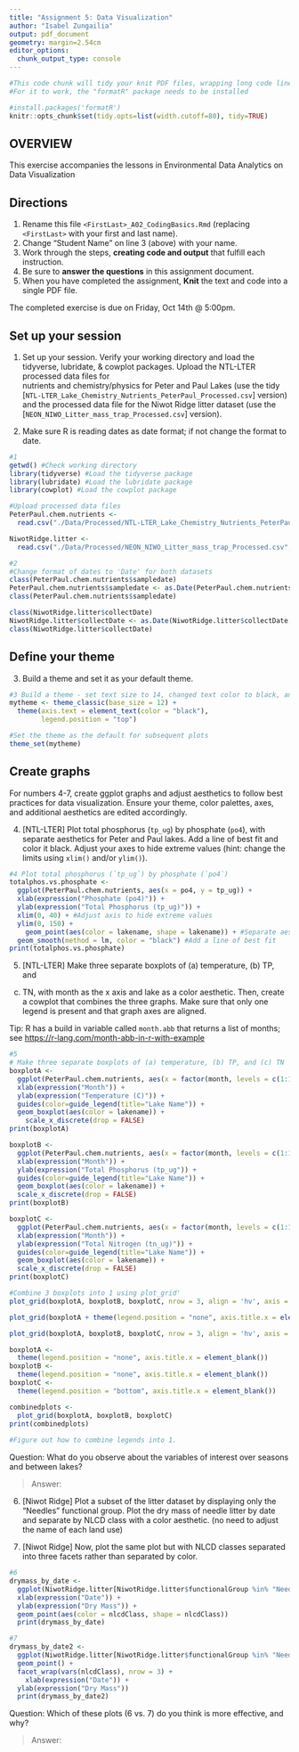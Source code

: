 ```yaml
---
title: "Assignment 5: Data Visualization"
author: "Isabel Zungailia"
output: pdf_document
geometry: margin=2.54cm
editor_options: 
  chunk_output_type: console
---
```


```r
#This code chunk will tidy your knit PDF files, wrapping long code lines
#For it to work, the "formatR" package needs to be installed

#install.packages('formatR')
knitr::opts_chunk$set(tidy.opts=list(width.cutoff=80), tidy=TRUE)
```

## OVERVIEW

This exercise accompanies the lessons in Environmental Data Analytics on Data Visualization 

## Directions
1. Rename this file `<FirstLast>_A02_CodingBasics.Rmd` (replacing `<FirstLast>` with your first and last name).
2. Change "Student Name" on line 3 (above) with your name.
3. Work through the steps, **creating code and output** that fulfill each instruction.
4. Be sure to **answer the questions** in this assignment document.
5. When you have completed the assignment, **Knit** the text and code into a single PDF file.

The completed exercise is due on Friday, Oct 14th @ 5:00pm.



## Set up your session 
1. Set up your session. Verify your working directory and load the tidyverse, 
lubridate, & cowplot packages. Upload the NTL-LTER processed data files for  
nutrients and chemistry/physics for Peter and Paul Lakes (use the tidy 
[`NTL-LTER_Lake_Chemistry_Nutrients_PeterPaul_Processed.csv`] version) and 
the processed data file for the Niwot Ridge litter dataset (use the
[`NEON_NIWO_Litter_mass_trap_Processed.csv`] version). 

2. Make sure R is reading dates as date format; if not change the format to date.

```r
#1 
getwd() #Check working directory
library(tidyverse) #Load the tidyverse package
library(lubridate) #Load the lubridate package
library(cowplot) #Load the cowplot package

#Upload processed data files
PeterPaul.chem.nutrients <- 
  read.csv("./Data/Processed/NTL-LTER_Lake_Chemistry_Nutrients_PeterPaul_Processed.csv", stringsAsFactors = TRUE)

NiwotRidge.litter <-
  read.csv("./Data/Processed/NEON_NIWO_Litter_mass_trap_Processed.csv", stringsAsFactors = TRUE)

#2 
#Change format of dates to 'Date' for both datasets
class(PeterPaul.chem.nutrients$sampledate)
PeterPaul.chem.nutrients$sampledate <- as.Date(PeterPaul.chem.nutrients$sampledate, format = "%Y-%m-%d")
class(PeterPaul.chem.nutrients$sampledate)

class(NiwotRidge.litter$collectDate)
NiwotRidge.litter$collectDate <- as.Date(NiwotRidge.litter$collectDate, format = "%Y-%m-%d")
class(NiwotRidge.litter$collectDate)

```
## Define your theme
3. Build a theme and set it as your default theme.

```r
#3 Build a theme - set text size to 14, changed text color to black, and set the legend position to be at the top of the plot
mytheme <- theme_classic(base_size = 12) + 
  theme(axis.text = element_text(color = "black"), 
        legend.position = "top")

#Set the theme as the default for subsequent plots
theme_set(mytheme)
```

## Create graphs
For numbers 4-7, create ggplot graphs and adjust aesthetics to follow best 
practices for data visualization. Ensure your theme, color palettes, axes, 
and additional aesthetics are edited accordingly.

4. [NTL-LTER] Plot total phosphorus (`tp_ug`) by phosphate (`po4`), with 
separate aesthetics for Peter and Paul lakes. Add a line of best fit and 
color it black. Adjust your axes to hide extreme values (hint: change the 
limits using `xlim()` and/or `ylim()`).

```r
#4 Plot total phosphorus (`tp_ug`) by phosphate (`po4`)
totalphos.vs.phosphate <-
  ggplot(PeterPaul.chem.nutrients, aes(x = po4, y = tp_ug)) + 
  xlab(expression("Phosphate (po4)")) +
  ylab(expression("Total Phosphorus (tp_ug)")) +
  xlim(0, 40) + #Adjust axis to hide extreme values
  ylim(0, 150) +
    geom_point(aes(color = lakename, shape = lakename)) + #Separate aesthetics for Peter and Paul lakes
  geom_smooth(method = lm, color = "black") #Add a line of best fit
print(totalphos.vs.phosphate)
```


5. [NTL-LTER] Make three separate boxplots of (a) temperature, (b) TP, and 
(c) TN, with month as the x axis and lake as a color aesthetic. Then, create 
a cowplot that combines the three graphs. Make sure that only one legend is 
present and that graph axes are aligned. 

Tip: R has a build in variable called `month.abb` that returns a list of months;
see <https://r-lang.com/month-abb-in-r-with-example>

```r
#5
# Make three separate boxplots of (a) temperature, (b) TP, and (c) TN
boxplotA <-
  ggplot(PeterPaul.chem.nutrients, aes(x = factor(month, levels = c(1:12)), y = temperature_C)) +
  xlab(expression("Month")) +
  ylab(expression("Temperature (C)")) +
  guides(color=guide_legend(title="Lake Name")) +
  geom_boxplot(aes(color = lakename)) +
    scale_x_discrete(drop = FALSE)
print(boxplotA)

boxplotB <-
  ggplot(PeterPaul.chem.nutrients, aes(x = factor(month, levels = c(1:12)), y = tp_ug)) +
  xlab(expression("Month")) +
  ylab(expression("Total Phosphorus (tp_ug")) +
  guides(color=guide_legend(title="Lake Name")) +
  geom_boxplot(aes(color = lakename)) +
  scale_x_discrete(drop = FALSE)
print(boxplotB)

boxplotC <-
  ggplot(PeterPaul.chem.nutrients, aes(x = factor(month, levels = c(1:12)), y = tn_ug)) +
  xlab(expression("Month")) +
  ylab(expression("Total Nitrogen (tn_ug)")) +
  guides(color=guide_legend(title="Lake Name")) +
  geom_boxplot(aes(color = lakename)) +
  scale_x_discrete(drop = FALSE)
print(boxplotC)

#Combine 3 boxplots into 1 using plot_grid'
plot_grid(boxplotA, boxplotB, boxplotC, nrow = 3, align = 'hv', axis = "bt", rel_heights = c(3, 3, 3))

plot_grid(boxplotA + theme(legend.position = "none", axis.title.x = element_blank()), boxplotB +  theme(legend.position = "none", axis.title.x = element_blank()), boxplotC + theme(legend.position = "bottom", axis.title.x = element_blank()), nrow = 3, align = 'hv', axis = "bt", rel_heights = c(1.6, 1.7, 2.3))

plot_grid(boxplotA, boxplotB, boxplotC, nrow = 3, align = 'hv', axis = "bt", rel_heights = c(3, 3, 3))

boxplotA <-
  theme(legend.position = "none", axis.title.x = element_blank())
boxplotB <-
  theme(legend.position = "none", axis.title.x = element_blank())
boxplotC <-
  theme(legend.position = "bottom", axis.title.x = element_blank())

combinedplots <-
  plot_grid(boxplotA, boxplotB, boxplotC)
print(combinedplots)
  
#Figure out how to combine legends into 1. 

```

Question: What do you observe about the variables of interest over seasons 
and between lakes? 

> Answer: 

6. [Niwot Ridge] Plot a subset of the litter dataset by displaying only the 
"Needles" functional group. Plot the dry mass of needle litter by date and 
separate by NLCD class with a color aesthetic. (no need to adjust the name 
of each land use)

7. [Niwot Ridge] Now, plot the same plot but with NLCD classes separated into 
three facets rather than separated by color. 

```r
#6
drymass_by_date <-
  ggplot(NiwotRidge.litter[NiwotRidge.litter$functionalGroup %in% "Needles",], aes(x = collectDate, y = dryMass)) +
  xlab(expression("Date")) +
  ylab(expression("Dry Mass")) +
  geom_point(aes(color = nlcdClass, shape = nlcdClass))
  print(drymass_by_date)

#7
drymass_by_date2 <-
  ggplot(NiwotRidge.litter[NiwotRidge.litter$functionalGroup %in% "Needles",], aes(x = collectDate, y = dryMass)) +
  geom_point() +
  facet_wrap(vars(nlcdClass), nrow = 3) +
    xlab(expression("Date")) +
  ylab(expression("Dry Mass"))
  print(drymass_by_date2)


```
Question: Which of these plots (6 vs. 7) do you think is more effective, and why? 

> Answer: